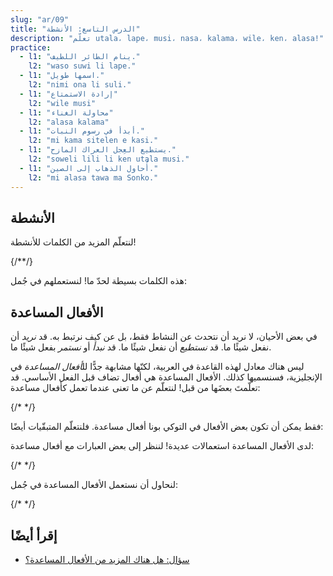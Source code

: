 ```yaml
---
slug: "ar/09"
title: "الدرس التاسع: الأنشطة"
description: "تعلّم utala، lape، musi، nasa، kalama، wile، ken، alasa!"
practice:
  - l1: "ينام الطائر اللطيف."
    l2: "waso suwi li lape."
  - l1: "اسمها طويل."
    l2: "nimi ona li suli."
  - l1: "إرادة الاستمتاع"
    l2: "wile musi"
  - l1: "محاولة الغناء"
    l2: "alasa kalama"
  - l1: "أبدأ في رسوم النبات."
    l2: "mi kama sitelen e kasi."
  - l1: "يستطيع العِجل العراك المازح."
    l2: "soweli lili li ken utala musi."
  - l1: "أُحاول الذهاب إلى الصين."
    l2: "mi alasa tawa ma Sonko."
---
```



## الأنشطة

لنتعلّم المزيد من الكلمات للأنشطة!

<List>
  <Word sl="utala" m="الهجوم، الحرب، العراك" />
  <Word sl="lape" m="النوم، الاستراح" />
  <Word sl="kalama" m="إصدار الصوت؛ صوت" />
  <Word sl="musi" m="الاستمتاع؛ مضحك، ممتع، مثير للاهتمام" />
  <Word sl="nasa" m="غريب، عجيب، سخيف" />
  {/*<Word sl="lipu" m="ورقة، كتاب، بطاقة، دفتر، موقع إلكتروني؛ أي شيء مسطّح لديه 󱥡 معلومات" />*/}
</List>

هذه الكلمات بسيطة لحدّ ما! لنستعملهم في جُمل:

<List>
  <Sentence sl="soweli li utala e jan." m="هاجم الحيوان شخص." />
  <Sentence sl="sina lape lon tomo." m="أنت تنام في البيت." />
  <Sentence sl="nimi ona li nasa tawa mi." m="اسمها غريب بالنسبة لي." />
  <Sentence
    sl="jan lili li musi tan kalama."
    m="يستمتع الطفل بسبب الأصوات."
  />
</List>

## الأفعال المساعدة

في بعض الأحيان، لا نريد أن نتحدث عن النشاط فقط، بل عن كيف نرتبط به. قد _نريد_ أن نفعل شيئًا ما. قد _نستطيع_ أن نفعل شيئًا ما. قد _نبدأ_ أو _نستمر_ بفعل شيئًا ما.

ليس هناك معادل لهذه القاعدة في العربية، لكنّها مشابهة جدًّا لل*أفعال المساعدة* في الإنجليزية، فسنسميها كذلك. الأفعال المساعدة هي أفعال تضاف قبل الفعل الأساسي. قد تعلّمتَ بعضَها من قبل! لنتعلّم عن ما تعنى عندما تعمل كأفعال مساعدة:

<List>
  <Word sl="kama" m="بدء ال...، إصباح..." />
  <Word sl="awen" m="الاستمرار في..." />
  {/* <Word sl="sona" m="المعرفة كيف..." /> */}
</List>

فقط يمكن أن تكون بعض الأفعال في التوكي بونا أفعال مساعدة. فلنتعلّم المتبقّيات أيضًا:

<List>
  <Word sl="wile" m="الإرادة أن..." />
  <Word sl="ken" m="الاستطاعة أن..." />
  <Word sl="alasa" m="المحاولة أن..." />
</List>

لدى الأفعال المساعدة استعمالات عديدة! لننظر إلى بعض العبارات مع أفعال مساعدة:

<List>
  <Word sl="wile lape" m="إرادة النوم" />
  <Word sl="awen pona" m="الاستمتار في التحسّن" />
  <Word sl="kama sona" m="الإصباح مثقّف، التعلّم" />
  {/* <Word sl="sona sitelen" m="معرفة كيفيّة الرسم" /> */}
  <Word sl="alasa kama wawa" m="محاولة أن يصبح قويًّا" />
</List>

لنحاول أن نستعمل الأفعال المساعدة في جُمل:

<List>
  <Sentence sl="waso lili li wile lape." m="يريد الطائر الصغير أن ينام." />
  {/* <Sentence sl="jan li sona moku e kasi." m="يعرف الأشخاص كيفية أكل النباتات." /> */}
  <Sentence sl="mi kama sona e toki pona." m="أتعلّم التوكي بونا." />
  <Sentence sl="sina alasa tawa ma Tosi." m="تحاول أن تذهب إلى المانيا." />
  <Sentence
    sl="toki ona li awen nasa tawa mi."
    m="كلامه لا يزال غريب بالنسبة لي."
  />
</List>

<Practice exercises={frontmatter.practice} />

## إقرأ أيضًا
* [سؤال: هل هناك المزيد من الأفعال المساعدة؟](/ar/more-preverbs/)
